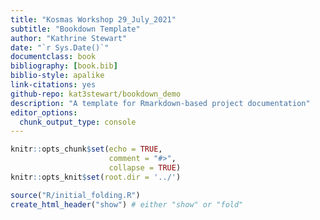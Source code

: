 ```yaml
---
title: "Kosmas Workshop 29_July_2021"
subtitle: "Bookdown Template"
author: "Kathrine Stewart"
date: "`r Sys.Date()`"
documentclass: book
bibliography: [book.bib]
biblio-style: apalike
link-citations: yes
github-repo: kat3stewart/bookdown_demo
description: "A template for Rmarkdown-based project documentation"
editor_options: 
  chunk_output_type: console
---
```


```r
knitr::opts_chunk$set(echo = TRUE,
                      comment = "#>",
                      collapse = TRUE)
knitr::opts_knit$set(root.dir = '../')
```


```r
source("R/initial_folding.R")
create_html_header("show") # either "show" or "fold"
```

